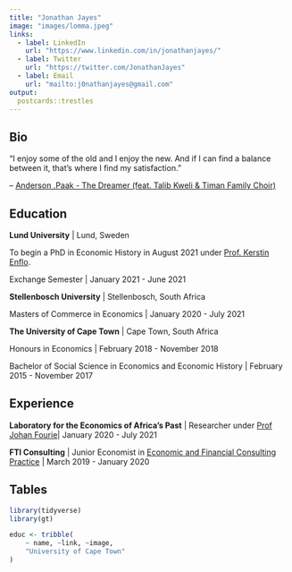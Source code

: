```yaml
---
title: "Jonathan Jayes"
image: "images/lomma.jpeg"
links:
  - label: LinkedIn
    url: "https://www.linkedin.com/in/jonathanjayes/"
  - label: Twitter
    url: "https://twitter.com/JonathanJayes"
  - label: Email
    url: "mailto:j0nathanjayes@gmail.com"
output:
  postcards::trestles
---
```

 
## Bio

"I enjoy some of the old and I enjoy the new. 
And if I can find a balance between it, that's where I find my satisfaction."

-- [Anderson .Paak - The Dreamer (feat. Talib Kweli & Timan Family Choir)
](https://www.youtube.com/watch?v=Jv95aptVSUk)

## Education

**Lund University** | Lund, Sweden

To begin a PhD in Economic History in August 2021 under [Prof. Kerstin Enflo](https://sites.google.com/view/kerstinenflo/).

Exchange Semester | January 2021 - June 2021

**Stellenbosch University** | Stellenbosch, South Africa

Masters of Commerce in Economics | January 2020 - July 2021

**The University of Cape Town** | Cape Town, South Africa

Honours in Economics | February 2018 - November 2018

Bachelor of Social Science in Economics and Economic History | February 2015 - November 2017

## Experience

**Laboratory for the Economics of Africa's Past** | Researcher under [Prof Johan Fourie](https://www.johanfourie.com/)| January 2020 - July 2021

**FTI Consulting** | Junior Economist in [Economic and Financial Consulting Practice](https://www.linkedin.com/showcase/fti-consulting-south-africa/) | March 2019 - January 2020



## Tables

```r
library(tidyverse)
library(gt)

educ <- tribble(
    ~ name, ~link, ~image,
    "University of Cape Town"
)
```

